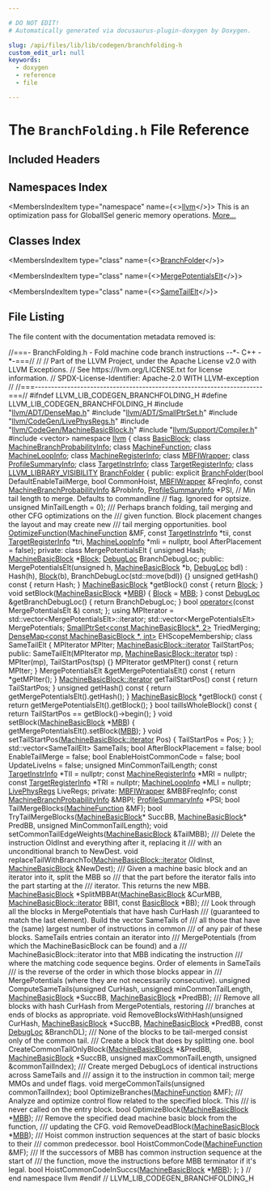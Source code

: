 ```yaml
---

# DO NOT EDIT!
# Automatically generated via docusaurus-plugin-doxygen by Doxygen.

slug: /api/files/lib/lib/codegen/branchfolding-h
custom_edit_url: null
keywords:
  - doxygen
  - reference
  - file

---
```





# The `BranchFolding.h` File Reference

<DoxygenPage pluginConfig={pluginConfig}>



## Included Headers

<IncludesList>
<IncludesListItem
  filePath="llvm/ADT/DenseMap.h"
  permalink="/docs/api/files/include/include/llvm/include/llvm/adt/densemap-h"
  isLocal="true" />
<IncludesListItem
  filePath="llvm/ADT/SmallPtrSet.h"
  permalink="/docs/api/files/include/include/llvm/include/llvm/adt/smallptrset-h"
  isLocal="true" />
<IncludesListItem
  filePath="llvm/CodeGen/LivePhysRegs.h"
  permalink="/docs/api/files/include/include/llvm/include/llvm/codegen/livephysregs-h"
  isLocal="true" />
<IncludesListItem
  filePath="llvm/CodeGen/MachineBasicBlock.h"
  permalink="/docs/api/files/include/include/llvm/include/llvm/codegen/machinebasicblock-h"
  isLocal="true" />
<IncludesListItem
  filePath="llvm/Support/Compiler.h"
  permalink="/docs/api/files/include/include/llvm/include/llvm/support/compiler-h"
  isLocal="true" />
<IncludesListItem
  filePath="vector"
  permalink=""
  isLocal="false" />
</IncludesList>

## Namespaces Index

<MembersIndex>

<MembersIndexItem
  type="namespace"
  name={<><a href="/docs/api/namespaces/llvm">llvm</a></>}>
This is an optimization pass for GlobalISel generic memory operations. <a href="/docs/api/namespaces/llvm/#details">More...</a>
</MembersIndexItem>

</MembersIndex>

## Classes Index

<MembersIndex>

<MembersIndexItem
  type="class"
  name={<><a href="/docs/api/classes/llvm/branchfolder">BranchFolder</a></>}>
</MembersIndexItem>

<MembersIndexItem
  type="class"
  name={<><a href="/docs/api/classes/llvm/branchfolder/mergepotentialselt">MergePotentialsElt</a></>}>
</MembersIndexItem>

<MembersIndexItem
  type="class"
  name={<><a href="/docs/api/classes/llvm/branchfolder/sametailelt">SameTailElt</a></>}>
</MembersIndexItem>

</MembersIndex>


## File Listing

The file content with the documentation metadata removed is:

<ProgramListing>

<Link id="l00001" /><CodeLine lineNumber="1"><Highlight kind="comment">//===- BranchFolding.h - Fold machine code branch instructions --&#42;- C++ -&#42;-===//</Highlight><Highlight kind="normal"></Highlight></CodeLine>
<Link id="l00002" /><CodeLine lineNumber="2"><Highlight kind="normal"></Highlight><Highlight kind="comment">//</Highlight><Highlight kind="normal"></Highlight></CodeLine>
<Link id="l00003" /><CodeLine lineNumber="3"><Highlight kind="normal"></Highlight><Highlight kind="comment">// Part of the LLVM Project, under the Apache License v2.0 with LLVM Exceptions.</Highlight><Highlight kind="normal"></Highlight></CodeLine>
<Link id="l00004" /><CodeLine lineNumber="4"><Highlight kind="normal"></Highlight><Highlight kind="comment">// See https://llvm.org/LICENSE.txt for license information.</Highlight><Highlight kind="normal"></Highlight></CodeLine>
<Link id="l00005" /><CodeLine lineNumber="5"><Highlight kind="normal"></Highlight><Highlight kind="comment">// SPDX-License-Identifier: Apache-2.0 WITH LLVM-exception</Highlight><Highlight kind="normal"></Highlight></CodeLine>
<Link id="l00006" /><CodeLine lineNumber="6"><Highlight kind="normal"></Highlight><Highlight kind="comment">//</Highlight><Highlight kind="normal"></Highlight></CodeLine>
<Link id="l00007" /><CodeLine lineNumber="7"><Highlight kind="normal"></Highlight><Highlight kind="comment">//===----------------------------------------------------------------------===//</Highlight><Highlight kind="normal"></Highlight></CodeLine>
<Link id="l00008" /><CodeLine lineNumber="8"><Highlight kind="normal"></Highlight></CodeLine>
<Link id="l00009" /><CodeLine lineNumber="9"><Highlight kind="normal"></Highlight><Highlight kind="preprocessor">#ifndef LLVM&#95;LIB&#95;CODEGEN&#95;BRANCHFOLDING&#95;H</Highlight><Highlight kind="normal"></Highlight></CodeLine>
<Link id="l00010" /><CodeLine lineNumber="10"><Highlight kind="normal"></Highlight><Highlight kind="preprocessor">#define LLVM&#95;LIB&#95;CODEGEN&#95;BRANCHFOLDING&#95;H</Highlight><Highlight kind="normal"></Highlight></CodeLine>
<Link id="l00011" /><CodeLine lineNumber="11"><Highlight kind="normal"></Highlight></CodeLine>
<Link id="l00012" /><CodeLine lineNumber="12"><Highlight kind="normal"></Highlight><Highlight kind="preprocessor">#include &quot;<a href="/docs/api/files/include/include/llvm/include/llvm/adt/densemap-h">llvm/ADT/DenseMap.h</a>&quot;</Highlight><Highlight kind="normal"></Highlight></CodeLine>
<Link id="l00013" /><CodeLine lineNumber="13"><Highlight kind="normal"></Highlight><Highlight kind="preprocessor">#include &quot;<a href="/docs/api/files/include/include/llvm/include/llvm/adt/smallptrset-h">llvm/ADT/SmallPtrSet.h</a>&quot;</Highlight><Highlight kind="normal"></Highlight></CodeLine>
<Link id="l00014" /><CodeLine lineNumber="14"><Highlight kind="normal"></Highlight><Highlight kind="preprocessor">#include &quot;<a href="/docs/api/files/include/include/llvm/include/llvm/codegen/livephysregs-h">llvm/CodeGen/LivePhysRegs.h</a>&quot;</Highlight><Highlight kind="normal"></Highlight></CodeLine>
<Link id="l00015" /><CodeLine lineNumber="15"><Highlight kind="normal"></Highlight><Highlight kind="preprocessor">#include &quot;<a href="/docs/api/files/include/include/llvm/include/llvm/codegen/machinebasicblock-h">llvm/CodeGen/MachineBasicBlock.h</a>&quot;</Highlight><Highlight kind="normal"></Highlight></CodeLine>
<Link id="l00016" /><CodeLine lineNumber="16"><Highlight kind="normal"></Highlight><Highlight kind="preprocessor">#include &quot;<a href="/docs/api/files/include/include/llvm/include/llvm/support/compiler-h">llvm/Support/Compiler.h</a>&quot;</Highlight><Highlight kind="normal"></Highlight></CodeLine>
<Link id="l00017" /><CodeLine lineNumber="17"><Highlight kind="normal"></Highlight><Highlight kind="preprocessor">#include &lt;vector&gt;</Highlight><Highlight kind="normal"></Highlight></CodeLine>
<Link id="l00018" /><CodeLine lineNumber="18"><Highlight kind="normal"></Highlight></CodeLine>
<Link id="l00019" /><CodeLine lineNumber="19"><Highlight kind="normal"></Highlight><Highlight kind="keyword">namespace </Highlight><Highlight kind="normal"><a href="/docs/api/namespaces/llvm">llvm</a> &#123;</Highlight></CodeLine>
<Link id="l00020" /><CodeLine lineNumber="20"><Highlight kind="normal"></Highlight></CodeLine>
<Link id="l00021" /><CodeLine lineNumber="21"><Highlight kind="normal"></Highlight><Highlight kind="keyword">class </Highlight><Highlight kind="normal"><a href="/docs/api/classes/llvm/basicblock">BasicBlock</a>;</Highlight></CodeLine>
<Link id="l00022" /><CodeLine lineNumber="22"><Highlight kind="normal"></Highlight><Highlight kind="keyword">class </Highlight><Highlight kind="normal"><a href="/docs/api/classes/llvm/machinebranchprobabilityinfo">MachineBranchProbabilityInfo</a>;</Highlight></CodeLine>
<Link id="l00023" /><CodeLine lineNumber="23"><Highlight kind="normal"></Highlight><Highlight kind="keyword">class </Highlight><Highlight kind="normal"><a href="/docs/api/classes/llvm/machinefunction">MachineFunction</a>;</Highlight></CodeLine>
<Link id="l00024" /><CodeLine lineNumber="24"><Highlight kind="normal"></Highlight><Highlight kind="keyword">class </Highlight><Highlight kind="normal"><a href="/docs/api/classes/llvm/machineloopinfo">MachineLoopInfo</a>;</Highlight></CodeLine>
<Link id="l00025" /><CodeLine lineNumber="25"><Highlight kind="normal"></Highlight><Highlight kind="keyword">class </Highlight><Highlight kind="normal"><a href="/docs/api/classes/llvm/machineregisterinfo">MachineRegisterInfo</a>;</Highlight></CodeLine>
<Link id="l00026" /><CodeLine lineNumber="26"><Highlight kind="normal"></Highlight><Highlight kind="keyword">class </Highlight><Highlight kind="normal"><a href="/docs/api/classes/llvm/mbfiwrapper">MBFIWrapper</a>;</Highlight></CodeLine>
<Link id="l00027" /><CodeLine lineNumber="27"><Highlight kind="normal"></Highlight><Highlight kind="keyword">class </Highlight><Highlight kind="normal"><a href="/docs/api/classes/llvm/profilesummaryinfo">ProfileSummaryInfo</a>;</Highlight></CodeLine>
<Link id="l00028" /><CodeLine lineNumber="28"><Highlight kind="normal"></Highlight><Highlight kind="keyword">class </Highlight><Highlight kind="normal"><a href="/docs/api/classes/llvm/targetinstrinfo">TargetInstrInfo</a>;</Highlight></CodeLine>
<Link id="l00029" /><CodeLine lineNumber="29"><Highlight kind="normal"></Highlight><Highlight kind="keyword">class </Highlight><Highlight kind="normal"><a href="/docs/api/classes/llvm/targetregisterinfo">TargetRegisterInfo</a>;</Highlight></CodeLine>
<Link id="l00030" /><CodeLine lineNumber="30"><Highlight kind="normal"></Highlight></CodeLine>
<Link id="l00031" /><CodeLine lineNumber="31" lineLink="/docs/api/classes/llvm/branchfolder"><Highlight kind="normal">  </Highlight><Highlight kind="keyword">class </Highlight><Highlight kind="normal"><a href="/docs/api/files/include/include/llvm/include/llvm/support/compiler-h/#a662e21bcce5c9c71b6cc511fa04f900f">LLVM&#95;LIBRARY&#95;VISIBILITY</a> <a href="/docs/api/classes/llvm/branchfolder/#acd1adbbf741128687beee153521c3318">BranchFolder</a> &#123;</Highlight></CodeLine>
<Link id="l00032" /><CodeLine lineNumber="32"><Highlight kind="normal">  </Highlight><Highlight kind="keyword">public</Highlight><Highlight kind="normal">:</Highlight></CodeLine>
<Link id="l00033" /><CodeLine lineNumber="33"><Highlight kind="normal">    </Highlight><Highlight kind="keyword">explicit</Highlight><Highlight kind="normal"> <a href="/docs/api/classes/llvm/branchfolder/#acd1adbbf741128687beee153521c3318">BranchFolder</a>(</Highlight><Highlight kind="keywordtype">bool</Highlight><Highlight kind="normal"> DefaultEnableTailMerge, </Highlight><Highlight kind="keywordtype">bool</Highlight><Highlight kind="normal"> CommonHoist,</Highlight></CodeLine>
<Link id="l00034" /><CodeLine lineNumber="34"><Highlight kind="normal">                          <a href="/docs/api/classes/llvm/mbfiwrapper">MBFIWrapper</a> &amp;FreqInfo,</Highlight></CodeLine>
<Link id="l00035" /><CodeLine lineNumber="35"><Highlight kind="normal">                          </Highlight><Highlight kind="keyword">const</Highlight><Highlight kind="normal"> <a href="/docs/api/classes/llvm/machinebranchprobabilityinfo">MachineBranchProbabilityInfo</a> &amp;ProbInfo,</Highlight></CodeLine>
<Link id="l00036" /><CodeLine lineNumber="36"><Highlight kind="normal">                          <a href="/docs/api/classes/llvm/profilesummaryinfo">ProfileSummaryInfo</a> &#42;PSI,</Highlight></CodeLine>
<Link id="l00037" /><CodeLine lineNumber="37"><Highlight kind="normal">                          </Highlight><Highlight kind="comment">// Min tail length to merge. Defaults to commandline</Highlight><Highlight kind="normal"></Highlight></CodeLine>
<Link id="l00038" /><CodeLine lineNumber="38"><Highlight kind="normal">                          </Highlight><Highlight kind="comment">// flag. Ignored for optsize.</Highlight><Highlight kind="normal"></Highlight></CodeLine>
<Link id="l00039" /><CodeLine lineNumber="39"><Highlight kind="normal">                          </Highlight><Highlight kind="keywordtype">unsigned</Highlight><Highlight kind="normal"> MinTailLength = 0);</Highlight></CodeLine>
<Link id="l00040" /><CodeLine lineNumber="40"><Highlight kind="normal"></Highlight><Highlight kind="comment"></Highlight></CodeLine>
<Link id="l00041" /><CodeLine lineNumber="41"><Highlight kind="comment">    /// Perhaps branch folding, tail merging and other CFG optimizations on the</Highlight></CodeLine>
<Link id="l00042" /><CodeLine lineNumber="42"><Highlight kind="comment">    /// given function.  Block placement changes the layout and may create new</Highlight></CodeLine>
<Link id="l00043" /><CodeLine lineNumber="43"><Highlight kind="comment">    /// tail merging opportunities.</Highlight><Highlight kind="normal"></Highlight></CodeLine>
<Link id="l00044" /><CodeLine lineNumber="44"><Highlight kind="normal">    </Highlight><Highlight kind="keywordtype">bool</Highlight><Highlight kind="normal"> <a href="/docs/api/classes/llvm/branchfolder/#aa0d50fee4d0d41ccf591e29de109786f">OptimizeFunction</a>(<a href="/docs/api/classes/llvm/machinefunction">MachineFunction</a> &amp;MF, </Highlight><Highlight kind="keyword">const</Highlight><Highlight kind="normal"> <a href="/docs/api/classes/llvm/targetinstrinfo">TargetInstrInfo</a> &#42;tii,</Highlight></CodeLine>
<Link id="l00045" /><CodeLine lineNumber="45"><Highlight kind="normal">                          </Highlight><Highlight kind="keyword">const</Highlight><Highlight kind="normal"> <a href="/docs/api/classes/llvm/targetregisterinfo">TargetRegisterInfo</a> &#42;tri,</Highlight></CodeLine>
<Link id="l00046" /><CodeLine lineNumber="46"><Highlight kind="normal">                          <a href="/docs/api/classes/llvm/machineloopinfo">MachineLoopInfo</a> &#42;mli = </Highlight><Highlight kind="keyword">nullptr</Highlight><Highlight kind="normal">,</Highlight></CodeLine>
<Link id="l00047" /><CodeLine lineNumber="47"><Highlight kind="normal">                          </Highlight><Highlight kind="keywordtype">bool</Highlight><Highlight kind="normal"> AfterPlacement = </Highlight><Highlight kind="keyword">false</Highlight><Highlight kind="normal">);</Highlight></CodeLine>
<Link id="l00048" /><CodeLine lineNumber="48"><Highlight kind="normal"></Highlight></CodeLine>
<Link id="l00049" /><CodeLine lineNumber="49"><Highlight kind="normal">  </Highlight><Highlight kind="keyword">private</Highlight><Highlight kind="normal">:</Highlight></CodeLine>
<Link id="l00050" /><CodeLine lineNumber="50"><Highlight kind="normal">    </Highlight><Highlight kind="keyword">class </Highlight><Highlight kind="normal">MergePotentialsElt &#123;</Highlight></CodeLine>
<Link id="l00051" /><CodeLine lineNumber="51"><Highlight kind="normal">      </Highlight><Highlight kind="keywordtype">unsigned</Highlight><Highlight kind="normal"> Hash;</Highlight></CodeLine>
<Link id="l00052" /><CodeLine lineNumber="52"><Highlight kind="normal">      <a href="/docs/api/classes/llvm/machinebasicblock">MachineBasicBlock</a> &#42;<a href="/docs/api/namespaces/llvm/#a0e00fad9c34de40b1e31f3aa6f8e024cae1e4c8c9ccd9fc39c391da4bcd093fb2">Block</a>;</Highlight></CodeLine>
<Link id="l00053" /><CodeLine lineNumber="53"><Highlight kind="normal">      <a href="/docs/api/classes/llvm/debugloc">DebugLoc</a> BranchDebugLoc;</Highlight></CodeLine>
<Link id="l00054" /><CodeLine lineNumber="54"><Highlight kind="normal"></Highlight></CodeLine>
<Link id="l00055" /><CodeLine lineNumber="55"><Highlight kind="normal">    </Highlight><Highlight kind="keyword">public</Highlight><Highlight kind="normal">:</Highlight></CodeLine>
<Link id="l00056" /><CodeLine lineNumber="56"><Highlight kind="normal">      MergePotentialsElt(</Highlight><Highlight kind="keywordtype">unsigned</Highlight><Highlight kind="normal"> h, <a href="/docs/api/classes/llvm/machinebasicblock">MachineBasicBlock</a> &#42;b, <a href="/docs/api/classes/llvm/debugloc">DebugLoc</a> bdl)</Highlight></CodeLine>
<Link id="l00057" /><CodeLine lineNumber="57"><Highlight kind="normal">          : Hash(h), <a href="/docs/api/namespaces/llvm/#a0e00fad9c34de40b1e31f3aa6f8e024cae1e4c8c9ccd9fc39c391da4bcd093fb2">Block</a>(b), BranchDebugLoc(std::move(bdl)) &#123;&#125;</Highlight></CodeLine>
<Link id="l00058" /><CodeLine lineNumber="58"><Highlight kind="normal"></Highlight></CodeLine>
<Link id="l00059" /><CodeLine lineNumber="59"><Highlight kind="normal">      </Highlight><Highlight kind="keywordtype">unsigned</Highlight><Highlight kind="normal"> getHash()</Highlight><Highlight kind="keyword"> const </Highlight><Highlight kind="normal">&#123; </Highlight><Highlight kind="keywordflow">return</Highlight><Highlight kind="normal"> Hash; &#125;</Highlight></CodeLine>
<Link id="l00060" /><CodeLine lineNumber="60"><Highlight kind="normal">      <a href="/docs/api/classes/llvm/machinebasicblock">MachineBasicBlock</a> &#42;getBlock()</Highlight><Highlight kind="keyword"> const </Highlight><Highlight kind="normal">&#123; </Highlight><Highlight kind="keywordflow">return</Highlight><Highlight kind="normal"> <a href="/docs/api/namespaces/llvm/#a0e00fad9c34de40b1e31f3aa6f8e024cae1e4c8c9ccd9fc39c391da4bcd093fb2">Block</a>; &#125;</Highlight></CodeLine>
<Link id="l00061" /><CodeLine lineNumber="61"><Highlight kind="normal"></Highlight></CodeLine>
<Link id="l00062" /><CodeLine lineNumber="62"><Highlight kind="normal">      </Highlight><Highlight kind="keywordtype">void</Highlight><Highlight kind="normal"> setBlock(<a href="/docs/api/classes/llvm/machinebasicblock">MachineBasicBlock</a> &#42;<a href="/docs/api/files/lib/lib/target/lib/target/arm/armslshardening-cpp/#a5958512eae2979bd2eb383977996a600">MBB</a>) &#123;</Highlight></CodeLine>
<Link id="l00063" /><CodeLine lineNumber="63"><Highlight kind="normal">        <a href="/docs/api/namespaces/llvm/#a0e00fad9c34de40b1e31f3aa6f8e024cae1e4c8c9ccd9fc39c391da4bcd093fb2">Block</a> = <a href="/docs/api/files/lib/lib/target/lib/target/arm/armslshardening-cpp/#a5958512eae2979bd2eb383977996a600">MBB</a>;</Highlight></CodeLine>
<Link id="l00064" /><CodeLine lineNumber="64"><Highlight kind="normal">      &#125;</Highlight></CodeLine>
<Link id="l00065" /><CodeLine lineNumber="65"><Highlight kind="normal"></Highlight></CodeLine>
<Link id="l00066" /><CodeLine lineNumber="66"><Highlight kind="normal">      </Highlight><Highlight kind="keyword">const</Highlight><Highlight kind="normal"> <a href="/docs/api/classes/llvm/debugloc">DebugLoc</a> &amp;getBranchDebugLoc() &#123; </Highlight><Highlight kind="keywordflow">return</Highlight><Highlight kind="normal"> BranchDebugLoc; &#125;</Highlight></CodeLine>
<Link id="l00067" /><CodeLine lineNumber="67"><Highlight kind="normal"></Highlight></CodeLine>
<Link id="l00068" /><CodeLine lineNumber="68"><Highlight kind="normal">      </Highlight><Highlight kind="keywordtype">bool</Highlight><Highlight kind="normal"> <a href="/docs/api/files/lib/lib/debuginfo/lib/debuginfo/gsym/linetable-cpp/#a74f9f8ea1f1865976d2b842a0f470a16">operator&lt;</a>(</Highlight><Highlight kind="keyword">const</Highlight><Highlight kind="normal"> MergePotentialsElt &amp;) </Highlight><Highlight kind="keyword">const</Highlight><Highlight kind="normal">;</Highlight></CodeLine>
<Link id="l00069" /><CodeLine lineNumber="69"><Highlight kind="normal">    &#125;;</Highlight></CodeLine>
<Link id="l00070" /><CodeLine lineNumber="70"><Highlight kind="normal"></Highlight></CodeLine>
<Link id="l00071" /><CodeLine lineNumber="71"><Highlight kind="normal">    </Highlight><Highlight kind="keyword">using </Highlight><Highlight kind="normal">MPIterator = std::vector&lt;MergePotentialsElt&gt;::iterator;</Highlight></CodeLine>
<Link id="l00072" /><CodeLine lineNumber="72"><Highlight kind="normal"></Highlight></CodeLine>
<Link id="l00073" /><CodeLine lineNumber="73"><Highlight kind="normal">    std::vector&lt;MergePotentialsElt&gt; MergePotentials;</Highlight></CodeLine>
<Link id="l00074" /><CodeLine lineNumber="74"><Highlight kind="normal">    <a href="/docs/api/classes/llvm/smallptrset">SmallPtrSet&lt;const MachineBasicBlock&#42;, 2&gt;</a> TriedMerging;</Highlight></CodeLine>
<Link id="l00075" /><CodeLine lineNumber="75"><Highlight kind="normal">    <a href="/docs/api/classes/llvm/densemap">DenseMap&lt;const MachineBasicBlock &#42;, int&gt;</a> EHScopeMembership;</Highlight></CodeLine>
<Link id="l00076" /><CodeLine lineNumber="76"><Highlight kind="normal"></Highlight></CodeLine>
<Link id="l00077" /><CodeLine lineNumber="77"><Highlight kind="normal">    </Highlight><Highlight kind="keyword">class </Highlight><Highlight kind="normal">SameTailElt &#123;</Highlight></CodeLine>
<Link id="l00078" /><CodeLine lineNumber="78"><Highlight kind="normal">      MPIterator MPIter;</Highlight></CodeLine>
<Link id="l00079" /><CodeLine lineNumber="79"><Highlight kind="normal">      <a href="/docs/api/classes/llvm/machinebasicblock/#ae34c996b58df9b9ce6695a0c8b70c533">MachineBasicBlock::iterator</a> TailStartPos;</Highlight></CodeLine>
<Link id="l00080" /><CodeLine lineNumber="80"><Highlight kind="normal"></Highlight></CodeLine>
<Link id="l00081" /><CodeLine lineNumber="81"><Highlight kind="normal">    </Highlight><Highlight kind="keyword">public</Highlight><Highlight kind="normal">:</Highlight></CodeLine>
<Link id="l00082" /><CodeLine lineNumber="82"><Highlight kind="normal">      SameTailElt(MPIterator mp, <a href="/docs/api/classes/llvm/machinebasicblock/#ae34c996b58df9b9ce6695a0c8b70c533">MachineBasicBlock::iterator</a> tsp)</Highlight></CodeLine>
<Link id="l00083" /><CodeLine lineNumber="83"><Highlight kind="normal">        : MPIter(mp), TailStartPos(tsp) &#123;&#125;</Highlight></CodeLine>
<Link id="l00084" /><CodeLine lineNumber="84"><Highlight kind="normal"></Highlight></CodeLine>
<Link id="l00085" /><CodeLine lineNumber="85"><Highlight kind="normal">      MPIterator getMPIter()</Highlight><Highlight kind="keyword"> const </Highlight><Highlight kind="normal">&#123;</Highlight></CodeLine>
<Link id="l00086" /><CodeLine lineNumber="86"><Highlight kind="normal">        </Highlight><Highlight kind="keywordflow">return</Highlight><Highlight kind="normal"> MPIter;</Highlight></CodeLine>
<Link id="l00087" /><CodeLine lineNumber="87"><Highlight kind="normal">      &#125;</Highlight></CodeLine>
<Link id="l00088" /><CodeLine lineNumber="88"><Highlight kind="normal"></Highlight></CodeLine>
<Link id="l00089" /><CodeLine lineNumber="89"><Highlight kind="normal">      MergePotentialsElt &amp;getMergePotentialsElt()</Highlight><Highlight kind="keyword"> const </Highlight><Highlight kind="normal">&#123;</Highlight></CodeLine>
<Link id="l00090" /><CodeLine lineNumber="90"><Highlight kind="normal">        </Highlight><Highlight kind="keywordflow">return</Highlight><Highlight kind="normal"> &#42;getMPIter();</Highlight></CodeLine>
<Link id="l00091" /><CodeLine lineNumber="91"><Highlight kind="normal">      &#125;</Highlight></CodeLine>
<Link id="l00092" /><CodeLine lineNumber="92"><Highlight kind="normal"></Highlight></CodeLine>
<Link id="l00093" /><CodeLine lineNumber="93"><Highlight kind="normal">      <a href="/docs/api/classes/llvm/machinebasicblock/#ae34c996b58df9b9ce6695a0c8b70c533">MachineBasicBlock::iterator</a> getTailStartPos()</Highlight><Highlight kind="keyword"> const </Highlight><Highlight kind="normal">&#123;</Highlight></CodeLine>
<Link id="l00094" /><CodeLine lineNumber="94"><Highlight kind="normal">        </Highlight><Highlight kind="keywordflow">return</Highlight><Highlight kind="normal"> TailStartPos;</Highlight></CodeLine>
<Link id="l00095" /><CodeLine lineNumber="95"><Highlight kind="normal">      &#125;</Highlight></CodeLine>
<Link id="l00096" /><CodeLine lineNumber="96"><Highlight kind="normal"></Highlight></CodeLine>
<Link id="l00097" /><CodeLine lineNumber="97"><Highlight kind="normal">      </Highlight><Highlight kind="keywordtype">unsigned</Highlight><Highlight kind="normal"> getHash()</Highlight><Highlight kind="keyword"> const </Highlight><Highlight kind="normal">&#123;</Highlight></CodeLine>
<Link id="l00098" /><CodeLine lineNumber="98"><Highlight kind="normal">        </Highlight><Highlight kind="keywordflow">return</Highlight><Highlight kind="normal"> getMergePotentialsElt().getHash();</Highlight></CodeLine>
<Link id="l00099" /><CodeLine lineNumber="99"><Highlight kind="normal">      &#125;</Highlight></CodeLine>
<Link id="l00100" /><CodeLine lineNumber="100"><Highlight kind="normal"></Highlight></CodeLine>
<Link id="l00101" /><CodeLine lineNumber="101"><Highlight kind="normal">      <a href="/docs/api/classes/llvm/machinebasicblock">MachineBasicBlock</a> &#42;getBlock()</Highlight><Highlight kind="keyword"> const </Highlight><Highlight kind="normal">&#123;</Highlight></CodeLine>
<Link id="l00102" /><CodeLine lineNumber="102"><Highlight kind="normal">        </Highlight><Highlight kind="keywordflow">return</Highlight><Highlight kind="normal"> getMergePotentialsElt().getBlock();</Highlight></CodeLine>
<Link id="l00103" /><CodeLine lineNumber="103"><Highlight kind="normal">      &#125;</Highlight></CodeLine>
<Link id="l00104" /><CodeLine lineNumber="104"><Highlight kind="normal"></Highlight></CodeLine>
<Link id="l00105" /><CodeLine lineNumber="105"><Highlight kind="normal">      </Highlight><Highlight kind="keywordtype">bool</Highlight><Highlight kind="normal"> tailIsWholeBlock()</Highlight><Highlight kind="keyword"> const </Highlight><Highlight kind="normal">&#123;</Highlight></CodeLine>
<Link id="l00106" /><CodeLine lineNumber="106"><Highlight kind="normal">        </Highlight><Highlight kind="keywordflow">return</Highlight><Highlight kind="normal"> TailStartPos == getBlock()-&gt;begin();</Highlight></CodeLine>
<Link id="l00107" /><CodeLine lineNumber="107"><Highlight kind="normal">      &#125;</Highlight></CodeLine>
<Link id="l00108" /><CodeLine lineNumber="108"><Highlight kind="normal"></Highlight></CodeLine>
<Link id="l00109" /><CodeLine lineNumber="109"><Highlight kind="normal">      </Highlight><Highlight kind="keywordtype">void</Highlight><Highlight kind="normal"> setBlock(<a href="/docs/api/classes/llvm/machinebasicblock">MachineBasicBlock</a> &#42;<a href="/docs/api/files/lib/lib/target/lib/target/arm/armslshardening-cpp/#a5958512eae2979bd2eb383977996a600">MBB</a>) &#123;</Highlight></CodeLine>
<Link id="l00110" /><CodeLine lineNumber="110"><Highlight kind="normal">        getMergePotentialsElt().setBlock(<a href="/docs/api/files/lib/lib/target/lib/target/arm/armslshardening-cpp/#a5958512eae2979bd2eb383977996a600">MBB</a>);</Highlight></CodeLine>
<Link id="l00111" /><CodeLine lineNumber="111"><Highlight kind="normal">      &#125;</Highlight></CodeLine>
<Link id="l00112" /><CodeLine lineNumber="112"><Highlight kind="normal"></Highlight></CodeLine>
<Link id="l00113" /><CodeLine lineNumber="113"><Highlight kind="normal">      </Highlight><Highlight kind="keywordtype">void</Highlight><Highlight kind="normal"> setTailStartPos(<a href="/docs/api/classes/llvm/machinebasicblock/#ae34c996b58df9b9ce6695a0c8b70c533">MachineBasicBlock::iterator</a> Pos) &#123;</Highlight></CodeLine>
<Link id="l00114" /><CodeLine lineNumber="114"><Highlight kind="normal">        TailStartPos = Pos;</Highlight></CodeLine>
<Link id="l00115" /><CodeLine lineNumber="115"><Highlight kind="normal">      &#125;</Highlight></CodeLine>
<Link id="l00116" /><CodeLine lineNumber="116"><Highlight kind="normal">    &#125;;</Highlight></CodeLine>
<Link id="l00117" /><CodeLine lineNumber="117"><Highlight kind="normal">    std::vector&lt;SameTailElt&gt; SameTails;</Highlight></CodeLine>
<Link id="l00118" /><CodeLine lineNumber="118"><Highlight kind="normal"></Highlight></CodeLine>
<Link id="l00119" /><CodeLine lineNumber="119"><Highlight kind="normal">    </Highlight><Highlight kind="keywordtype">bool</Highlight><Highlight kind="normal"> AfterBlockPlacement = </Highlight><Highlight kind="keyword">false</Highlight><Highlight kind="normal">;</Highlight></CodeLine>
<Link id="l00120" /><CodeLine lineNumber="120"><Highlight kind="normal">    </Highlight><Highlight kind="keywordtype">bool</Highlight><Highlight kind="normal"> EnableTailMerge = </Highlight><Highlight kind="keyword">false</Highlight><Highlight kind="normal">;</Highlight></CodeLine>
<Link id="l00121" /><CodeLine lineNumber="121"><Highlight kind="normal">    </Highlight><Highlight kind="keywordtype">bool</Highlight><Highlight kind="normal"> EnableHoistCommonCode = </Highlight><Highlight kind="keyword">false</Highlight><Highlight kind="normal">;</Highlight></CodeLine>
<Link id="l00122" /><CodeLine lineNumber="122"><Highlight kind="normal">    </Highlight><Highlight kind="keywordtype">bool</Highlight><Highlight kind="normal"> UpdateLiveIns = </Highlight><Highlight kind="keyword">false</Highlight><Highlight kind="normal">;</Highlight></CodeLine>
<Link id="l00123" /><CodeLine lineNumber="123"><Highlight kind="normal">    </Highlight><Highlight kind="keywordtype">unsigned</Highlight><Highlight kind="normal"> MinCommonTailLength;</Highlight></CodeLine>
<Link id="l00124" /><CodeLine lineNumber="124"><Highlight kind="normal">    </Highlight><Highlight kind="keyword">const</Highlight><Highlight kind="normal"> <a href="/docs/api/classes/llvm/targetinstrinfo">TargetInstrInfo</a> &#42;TII = </Highlight><Highlight kind="keyword">nullptr</Highlight><Highlight kind="normal">;</Highlight></CodeLine>
<Link id="l00125" /><CodeLine lineNumber="125"><Highlight kind="normal">    </Highlight><Highlight kind="keyword">const</Highlight><Highlight kind="normal"> <a href="/docs/api/classes/llvm/machineregisterinfo">MachineRegisterInfo</a> &#42;MRI = </Highlight><Highlight kind="keyword">nullptr</Highlight><Highlight kind="normal">;</Highlight></CodeLine>
<Link id="l00126" /><CodeLine lineNumber="126"><Highlight kind="normal">    </Highlight><Highlight kind="keyword">const</Highlight><Highlight kind="normal"> <a href="/docs/api/classes/llvm/targetregisterinfo">TargetRegisterInfo</a> &#42;TRI = </Highlight><Highlight kind="keyword">nullptr</Highlight><Highlight kind="normal">;</Highlight></CodeLine>
<Link id="l00127" /><CodeLine lineNumber="127"><Highlight kind="normal">    <a href="/docs/api/classes/llvm/machineloopinfo">MachineLoopInfo</a> &#42;MLI = </Highlight><Highlight kind="keyword">nullptr</Highlight><Highlight kind="normal">;</Highlight></CodeLine>
<Link id="l00128" /><CodeLine lineNumber="128"><Highlight kind="normal">    <a href="/docs/api/classes/llvm/livephysregs">LivePhysRegs</a> LiveRegs;</Highlight></CodeLine>
<Link id="l00129" /><CodeLine lineNumber="129"><Highlight kind="normal"></Highlight></CodeLine>
<Link id="l00130" /><CodeLine lineNumber="130"><Highlight kind="normal">  </Highlight><Highlight kind="keyword">private</Highlight><Highlight kind="normal">:</Highlight></CodeLine>
<Link id="l00131" /><CodeLine lineNumber="131"><Highlight kind="normal">    <a href="/docs/api/classes/llvm/mbfiwrapper">MBFIWrapper</a> &amp;MBBFreqInfo;</Highlight></CodeLine>
<Link id="l00132" /><CodeLine lineNumber="132"><Highlight kind="normal">    </Highlight><Highlight kind="keyword">const</Highlight><Highlight kind="normal"> <a href="/docs/api/classes/llvm/machinebranchprobabilityinfo">MachineBranchProbabilityInfo</a> &amp;MBPI;</Highlight></CodeLine>
<Link id="l00133" /><CodeLine lineNumber="133"><Highlight kind="normal">    <a href="/docs/api/classes/llvm/profilesummaryinfo">ProfileSummaryInfo</a> &#42;PSI;</Highlight></CodeLine>
<Link id="l00134" /><CodeLine lineNumber="134"><Highlight kind="normal"></Highlight></CodeLine>
<Link id="l00135" /><CodeLine lineNumber="135"><Highlight kind="normal">    </Highlight><Highlight kind="keywordtype">bool</Highlight><Highlight kind="normal"> TailMergeBlocks(<a href="/docs/api/classes/llvm/machinefunction">MachineFunction</a> &amp;MF);</Highlight></CodeLine>
<Link id="l00136" /><CodeLine lineNumber="136"><Highlight kind="normal">    </Highlight><Highlight kind="keywordtype">bool</Highlight><Highlight kind="normal"> TryTailMergeBlocks(<a href="/docs/api/classes/llvm/machinebasicblock">MachineBasicBlock</a>&#42; SuccBB,</Highlight></CodeLine>
<Link id="l00137" /><CodeLine lineNumber="137"><Highlight kind="normal">                       <a href="/docs/api/classes/llvm/machinebasicblock">MachineBasicBlock</a>&#42; PredBB,</Highlight></CodeLine>
<Link id="l00138" /><CodeLine lineNumber="138"><Highlight kind="normal">                       </Highlight><Highlight kind="keywordtype">unsigned</Highlight><Highlight kind="normal"> MinCommonTailLength);</Highlight></CodeLine>
<Link id="l00139" /><CodeLine lineNumber="139"><Highlight kind="normal">    </Highlight><Highlight kind="keywordtype">void</Highlight><Highlight kind="normal"> setCommonTailEdgeWeights(<a href="/docs/api/classes/llvm/machinebasicblock">MachineBasicBlock</a> &amp;TailMBB);</Highlight></CodeLine>
<Link id="l00140" /><CodeLine lineNumber="140"><Highlight kind="normal"></Highlight><Highlight kind="comment"></Highlight></CodeLine>
<Link id="l00141" /><CodeLine lineNumber="141"><Highlight kind="comment">    /// Delete the instruction OldInst and everything after it, replacing it</Highlight></CodeLine>
<Link id="l00142" /><CodeLine lineNumber="142"><Highlight kind="comment">    /// with an unconditional branch to NewDest.</Highlight><Highlight kind="normal"></Highlight></CodeLine>
<Link id="l00143" /><CodeLine lineNumber="143"><Highlight kind="normal">    </Highlight><Highlight kind="keywordtype">void</Highlight><Highlight kind="normal"> replaceTailWithBranchTo(<a href="/docs/api/classes/llvm/machinebasicblock/#ae34c996b58df9b9ce6695a0c8b70c533">MachineBasicBlock::iterator</a> OldInst,</Highlight></CodeLine>
<Link id="l00144" /><CodeLine lineNumber="144"><Highlight kind="normal">                                 <a href="/docs/api/classes/llvm/machinebasicblock">MachineBasicBlock</a> &amp;NewDest);</Highlight></CodeLine>
<Link id="l00145" /><CodeLine lineNumber="145"><Highlight kind="normal"></Highlight><Highlight kind="comment"></Highlight></CodeLine>
<Link id="l00146" /><CodeLine lineNumber="146"><Highlight kind="comment">    /// Given a machine basic block and an iterator into it, split the MBB so</Highlight></CodeLine>
<Link id="l00147" /><CodeLine lineNumber="147"><Highlight kind="comment">    /// that the part before the iterator falls into the part starting at the</Highlight></CodeLine>
<Link id="l00148" /><CodeLine lineNumber="148"><Highlight kind="comment">    /// iterator.  This returns the new MBB.</Highlight><Highlight kind="normal"></Highlight></CodeLine>
<Link id="l00149" /><CodeLine lineNumber="149"><Highlight kind="normal">    <a href="/docs/api/classes/llvm/machinebasicblock">MachineBasicBlock</a> &#42;SplitMBBAt(<a href="/docs/api/classes/llvm/machinebasicblock">MachineBasicBlock</a> &amp;CurMBB,</Highlight></CodeLine>
<Link id="l00150" /><CodeLine lineNumber="150"><Highlight kind="normal">                                  <a href="/docs/api/classes/llvm/machinebasicblock/#ae34c996b58df9b9ce6695a0c8b70c533">MachineBasicBlock::iterator</a> BBI1,</Highlight></CodeLine>
<Link id="l00151" /><CodeLine lineNumber="151"><Highlight kind="normal">                                  </Highlight><Highlight kind="keyword">const</Highlight><Highlight kind="normal"> <a href="/docs/api/classes/llvm/basicblock">BasicBlock</a> &#42;BB);</Highlight></CodeLine>
<Link id="l00152" /><CodeLine lineNumber="152"><Highlight kind="normal"></Highlight><Highlight kind="comment"></Highlight></CodeLine>
<Link id="l00153" /><CodeLine lineNumber="153"><Highlight kind="comment">    /// Look through all the blocks in MergePotentials that have hash CurHash</Highlight></CodeLine>
<Link id="l00154" /><CodeLine lineNumber="154"><Highlight kind="comment">    /// (guaranteed to match the last element).  Build the vector SameTails of</Highlight></CodeLine>
<Link id="l00155" /><CodeLine lineNumber="155"><Highlight kind="comment">    /// all those that have the (same) largest number of instructions in common</Highlight></CodeLine>
<Link id="l00156" /><CodeLine lineNumber="156"><Highlight kind="comment">    /// of any pair of these blocks.  SameTails entries contain an iterator into</Highlight></CodeLine>
<Link id="l00157" /><CodeLine lineNumber="157"><Highlight kind="comment">    /// MergePotentials (from which the MachineBasicBlock can be found) and a</Highlight></CodeLine>
<Link id="l00158" /><CodeLine lineNumber="158"><Highlight kind="comment">    /// MachineBasicBlock::iterator into that MBB indicating the instruction</Highlight></CodeLine>
<Link id="l00159" /><CodeLine lineNumber="159"><Highlight kind="comment">    /// where the matching code sequence begins.  Order of elements in SameTails</Highlight></CodeLine>
<Link id="l00160" /><CodeLine lineNumber="160"><Highlight kind="comment">    /// is the reverse of the order in which those blocks appear in</Highlight></CodeLine>
<Link id="l00161" /><CodeLine lineNumber="161"><Highlight kind="comment">    /// MergePotentials (where they are not necessarily consecutive).</Highlight><Highlight kind="normal"></Highlight></CodeLine>
<Link id="l00162" /><CodeLine lineNumber="162"><Highlight kind="normal">    </Highlight><Highlight kind="keywordtype">unsigned</Highlight><Highlight kind="normal"> ComputeSameTails(</Highlight><Highlight kind="keywordtype">unsigned</Highlight><Highlight kind="normal"> CurHash, </Highlight><Highlight kind="keywordtype">unsigned</Highlight><Highlight kind="normal"> minCommonTailLength,</Highlight></CodeLine>
<Link id="l00163" /><CodeLine lineNumber="163"><Highlight kind="normal">                              <a href="/docs/api/classes/llvm/machinebasicblock">MachineBasicBlock</a> &#42;SuccBB,</Highlight></CodeLine>
<Link id="l00164" /><CodeLine lineNumber="164"><Highlight kind="normal">                              <a href="/docs/api/classes/llvm/machinebasicblock">MachineBasicBlock</a> &#42;PredBB);</Highlight></CodeLine>
<Link id="l00165" /><CodeLine lineNumber="165"><Highlight kind="normal"></Highlight><Highlight kind="comment"></Highlight></CodeLine>
<Link id="l00166" /><CodeLine lineNumber="166"><Highlight kind="comment">    /// Remove all blocks with hash CurHash from MergePotentials, restoring</Highlight></CodeLine>
<Link id="l00167" /><CodeLine lineNumber="167"><Highlight kind="comment">    /// branches at ends of blocks as appropriate.</Highlight><Highlight kind="normal"></Highlight></CodeLine>
<Link id="l00168" /><CodeLine lineNumber="168"><Highlight kind="normal">    </Highlight><Highlight kind="keywordtype">void</Highlight><Highlight kind="normal"> RemoveBlocksWithHash(</Highlight><Highlight kind="keywordtype">unsigned</Highlight><Highlight kind="normal"> CurHash, <a href="/docs/api/classes/llvm/machinebasicblock">MachineBasicBlock</a> &#42;SuccBB,</Highlight></CodeLine>
<Link id="l00169" /><CodeLine lineNumber="169"><Highlight kind="normal">                              <a href="/docs/api/classes/llvm/machinebasicblock">MachineBasicBlock</a> &#42;PredBB,</Highlight></CodeLine>
<Link id="l00170" /><CodeLine lineNumber="170"><Highlight kind="normal">                              </Highlight><Highlight kind="keyword">const</Highlight><Highlight kind="normal"> <a href="/docs/api/classes/llvm/debugloc">DebugLoc</a> &amp;BranchDL);</Highlight></CodeLine>
<Link id="l00171" /><CodeLine lineNumber="171"><Highlight kind="normal"></Highlight><Highlight kind="comment"></Highlight></CodeLine>
<Link id="l00172" /><CodeLine lineNumber="172"><Highlight kind="comment">    /// None of the blocks to be tail-merged consist only of the common tail.</Highlight></CodeLine>
<Link id="l00173" /><CodeLine lineNumber="173"><Highlight kind="comment">    /// Create a block that does by splitting one.</Highlight><Highlight kind="normal"></Highlight></CodeLine>
<Link id="l00174" /><CodeLine lineNumber="174"><Highlight kind="normal">    </Highlight><Highlight kind="keywordtype">bool</Highlight><Highlight kind="normal"> CreateCommonTailOnlyBlock(<a href="/docs/api/classes/llvm/machinebasicblock">MachineBasicBlock</a> &#42;&amp;PredBB,</Highlight></CodeLine>
<Link id="l00175" /><CodeLine lineNumber="175"><Highlight kind="normal">                                   <a href="/docs/api/classes/llvm/machinebasicblock">MachineBasicBlock</a> &#42;SuccBB,</Highlight></CodeLine>
<Link id="l00176" /><CodeLine lineNumber="176"><Highlight kind="normal">                                   </Highlight><Highlight kind="keywordtype">unsigned</Highlight><Highlight kind="normal"> maxCommonTailLength,</Highlight></CodeLine>
<Link id="l00177" /><CodeLine lineNumber="177"><Highlight kind="normal">                                   </Highlight><Highlight kind="keywordtype">unsigned</Highlight><Highlight kind="normal"> &amp;commonTailIndex);</Highlight></CodeLine>
<Link id="l00178" /><CodeLine lineNumber="178"><Highlight kind="normal"></Highlight><Highlight kind="comment"></Highlight></CodeLine>
<Link id="l00179" /><CodeLine lineNumber="179"><Highlight kind="comment">    /// Create merged DebugLocs of identical instructions across SameTails and</Highlight></CodeLine>
<Link id="l00180" /><CodeLine lineNumber="180"><Highlight kind="comment">    /// assign it to the instruction in common tail; merge MMOs and undef flags.</Highlight><Highlight kind="normal"></Highlight></CodeLine>
<Link id="l00181" /><CodeLine lineNumber="181"><Highlight kind="normal">    </Highlight><Highlight kind="keywordtype">void</Highlight><Highlight kind="normal"> mergeCommonTails(</Highlight><Highlight kind="keywordtype">unsigned</Highlight><Highlight kind="normal"> commonTailIndex);</Highlight></CodeLine>
<Link id="l00182" /><CodeLine lineNumber="182"><Highlight kind="normal"></Highlight></CodeLine>
<Link id="l00183" /><CodeLine lineNumber="183"><Highlight kind="normal">    </Highlight><Highlight kind="keywordtype">bool</Highlight><Highlight kind="normal"> OptimizeBranches(<a href="/docs/api/classes/llvm/machinefunction">MachineFunction</a> &amp;MF);</Highlight></CodeLine>
<Link id="l00184" /><CodeLine lineNumber="184"><Highlight kind="normal"></Highlight><Highlight kind="comment"></Highlight></CodeLine>
<Link id="l00185" /><CodeLine lineNumber="185"><Highlight kind="comment">    /// Analyze and optimize control flow related to the specified block. This</Highlight></CodeLine>
<Link id="l00186" /><CodeLine lineNumber="186"><Highlight kind="comment">    /// is never called on the entry block.</Highlight><Highlight kind="normal"></Highlight></CodeLine>
<Link id="l00187" /><CodeLine lineNumber="187"><Highlight kind="normal">    </Highlight><Highlight kind="keywordtype">bool</Highlight><Highlight kind="normal"> OptimizeBlock(<a href="/docs/api/classes/llvm/machinebasicblock">MachineBasicBlock</a> &#42;<a href="/docs/api/files/lib/lib/target/lib/target/arm/armslshardening-cpp/#a5958512eae2979bd2eb383977996a600">MBB</a>);</Highlight></CodeLine>
<Link id="l00188" /><CodeLine lineNumber="188"><Highlight kind="normal"></Highlight><Highlight kind="comment"></Highlight></CodeLine>
<Link id="l00189" /><CodeLine lineNumber="189"><Highlight kind="comment">    /// Remove the specified dead machine basic block from the function,</Highlight></CodeLine>
<Link id="l00190" /><CodeLine lineNumber="190"><Highlight kind="comment">    /// updating the CFG.</Highlight><Highlight kind="normal"></Highlight></CodeLine>
<Link id="l00191" /><CodeLine lineNumber="191"><Highlight kind="normal">    </Highlight><Highlight kind="keywordtype">void</Highlight><Highlight kind="normal"> RemoveDeadBlock(<a href="/docs/api/classes/llvm/machinebasicblock">MachineBasicBlock</a> &#42;<a href="/docs/api/files/lib/lib/target/lib/target/arm/armslshardening-cpp/#a5958512eae2979bd2eb383977996a600">MBB</a>);</Highlight></CodeLine>
<Link id="l00192" /><CodeLine lineNumber="192"><Highlight kind="normal"></Highlight><Highlight kind="comment"></Highlight></CodeLine>
<Link id="l00193" /><CodeLine lineNumber="193"><Highlight kind="comment">    /// Hoist common instruction sequences at the start of basic blocks to their</Highlight></CodeLine>
<Link id="l00194" /><CodeLine lineNumber="194"><Highlight kind="comment">    /// common predecessor.</Highlight><Highlight kind="normal"></Highlight></CodeLine>
<Link id="l00195" /><CodeLine lineNumber="195"><Highlight kind="normal">    </Highlight><Highlight kind="keywordtype">bool</Highlight><Highlight kind="normal"> HoistCommonCode(<a href="/docs/api/classes/llvm/machinefunction">MachineFunction</a> &amp;MF);</Highlight></CodeLine>
<Link id="l00196" /><CodeLine lineNumber="196"><Highlight kind="normal"></Highlight><Highlight kind="comment"></Highlight></CodeLine>
<Link id="l00197" /><CodeLine lineNumber="197"><Highlight kind="comment">    /// If the successors of MBB has common instruction sequence at the start of</Highlight></CodeLine>
<Link id="l00198" /><CodeLine lineNumber="198"><Highlight kind="comment">    /// the function, move the instructions before MBB terminator if it&#39;s legal.</Highlight><Highlight kind="normal"></Highlight></CodeLine>
<Link id="l00199" /><CodeLine lineNumber="199"><Highlight kind="normal">    </Highlight><Highlight kind="keywordtype">bool</Highlight><Highlight kind="normal"> HoistCommonCodeInSuccs(<a href="/docs/api/classes/llvm/machinebasicblock">MachineBasicBlock</a> &#42;<a href="/docs/api/files/lib/lib/target/lib/target/arm/armslshardening-cpp/#a5958512eae2979bd2eb383977996a600">MBB</a>);</Highlight></CodeLine>
<Link id="l00200" /><CodeLine lineNumber="200"><Highlight kind="normal">  &#125;;</Highlight></CodeLine>
<Link id="l00201" /><CodeLine lineNumber="201"><Highlight kind="normal"></Highlight></CodeLine>
<Link id="l00202" /><CodeLine lineNumber="202"><Highlight kind="normal">&#125; </Highlight><Highlight kind="comment">// end namespace llvm</Highlight><Highlight kind="normal"></Highlight></CodeLine>
<Link id="l00203" /><CodeLine lineNumber="203"><Highlight kind="normal"></Highlight></CodeLine>
<Link id="l00204" /><CodeLine lineNumber="204"><Highlight kind="normal"></Highlight><Highlight kind="preprocessor">#endif </Highlight><Highlight kind="comment">// LLVM&#95;LIB&#95;CODEGEN&#95;BRANCHFOLDING&#95;H</Highlight><Highlight kind="normal"></Highlight></CodeLine>

</ProgramListing>


</DoxygenPage>
